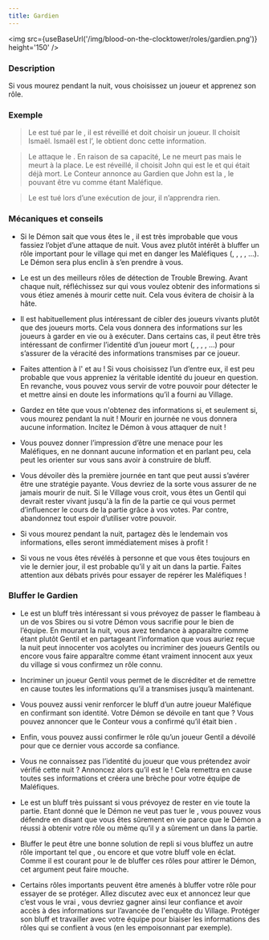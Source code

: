 ```yaml
---
title: Gardien
---
```



<img src={useBaseUrl('/img/blood-on-the-clocktower/roles/gardien.png')} height='150' />

<Role GARDIEN header />

### Description

Si vous mourez pendant la nuit, vous choisissez un joueur et apprenez son rôle.

### Exemple
> Le <Role GARDIEN /> est tué par le <Role IMP />, il est réveillé et doit choisir un joueur. Il choisit Ismaël. Ismaël est l’<Role EMPATHIQUE />, le <Role GARDIEN /> obtient donc cette information.

> Le <Role IMP /> attaque le <Role MAIRE />. En raison de sa capacité, Le <Role MAIRE /> ne meurt pas mais le <Role GARDIEN /> meurt à la place. Le <Role GARDIEN /> est réveillé, il choisit John qui est le <Role RECLUS /> et qui était déjà mort. Le Conteur annonce au Gardien que John est la <Role CROQUEUSE_D_HOMMES />, le <Role RECLUS /> pouvant être vu comme étant Maléfique.

> Le <Role GARDIEN /> est tué lors d’une exécution de jour, il n’apprendra rien.


### Mécaniques et conseils
- Si le Démon sait que vous êtes le <Role GARDIEN />, il est très improbable que vous fassiez l’objet d’une attaque de nuit. Vous avez plutôt intérêt à bluffer un rôle important pour le village qui met en danger les Maléfiques (<Role EMPATHIQUE />, <Role VOYANTE />, <Role MERCENAIRE />, <Role CROQUE_MORT />, <Role MAIRE /> …). Le Démon sera plus enclin à s’en prendre à vous. 

- Le <Role GARDIEN /> est un des meilleurs rôles de détection de Trouble Brewing. Avant chaque nuit, réfléchissez sur qui vous voulez obtenir des informations si vous étiez amenés à mourir cette nuit. Cela vous évitera de choisir à la hâte.

- Il est habituellement plus intéressant de cibler des joueurs vivants plutôt que des joueurs morts. Cela vous donnera des informations sur les joueurs à garder en vie ou à exécuter. Dans certains cas, il peut être très intéressant de confirmer l’identité d’un joueur mort (<Role LAVANDIERE />, <Role ARCHIVISTE />, <Role ENQUETEUR />, <Role CUISTOT />, <Role VOYANTE /> …) pour s’assurer de la véracité des informations transmises par ce joueur.

- Faites attention à l'<Role ESPION /> et au <Role RECLUS /> ! Si vous choisissez l’un d’entre eux, il est peu probable que vous appreniez la véritable identité du joueur en question. En revanche, vous pouvez vous servir de votre pouvoir pour détecter le <Role SOULARD /> et mettre ainsi en doute les informations qu’il a fourni au Village.

- Gardez en tête que vous n'obtenez des informations si, et seulement si, vous mourez pendant la nuit ! Mourir en journée ne vous donnera aucune information. Incitez le Démon à vous attaquer de nuit !

- Vous pouvez donner l’impression d’être une menace pour les Maléfiques, en ne donnant aucune information et en parlant peu, cela peut les orienter sur vous sans avoir à construire de bluff.

- Vous dévoiler dès la première journée en tant que <Role GARDIEN /> peut aussi s’avérer être une stratégie payante. Vous devriez de la sorte vous assurer de ne jamais mourir de nuit. Si le Village vous croit, vous êtes un Gentil qui devrait rester vivant jusqu'à la fin de la partie ce qui vous permet d’influencer le cours de la partie grâce à vos votes. Par contre, abandonnez tout espoir d’utiliser votre pouvoir.

- Si vous mourez pendant la nuit, partagez dès le lendemain vos informations, elles seront immédiatement mises à profit !

- Si vous ne vous êtes révélés à personne et que vous êtes toujours en vie le dernier jour, il est probable qu’il y ait un <Role ESPION /> dans la partie. Faites attention aux débats privés pour essayer de repérer les Maléfiques !


### Bluffer le Gardien
- Le <Role GARDIEN /> est un bluff très intéressant si vous prévoyez de passer le flambeau à un de vos Sbires ou si votre Démon vous sacrifie pour le bien de l’équipe. En mourant la nuit, vous avez tendance à apparaître comme étant plutôt Gentil et en partageant l’information que vous auriez reçue la nuit peut innocenter vos acolytes ou incriminer des joueurs Gentils ou encore vous faire apparaître comme étant vraiment innocent aux yeux du village si vous confirmez un rôle connu.

- Incriminer un joueur Gentil vous permet de le discréditer et de remettre en cause toutes les informations qu’il a transmises jusqu’à maintenant.

- Vous pouvez aussi venir renforcer le bluff d’un autre joueur Maléfique en confirmant son identité. Votre Démon se dévoile en tant que <Role MOINE /> ? Vous pouvez annoncer que le Conteur vous a confirmé qu’il était bien <Role MOINE />.

- Enfin, vous pouvez aussi confirmer le rôle qu’un joueur Gentil a dévoilé pour que ce dernier vous accorde sa confiance.

- Vous ne connaissez pas l’identité du joueur que vous prétendez avoir vérifié cette nuit ? Annoncez alors qu’il est le <Role SOULARD /> ! Cela remettra en cause toutes ses informations et créera une brèche pour votre équipe de Maléfiques.

- Le <Role GARDIEN /> est un bluff très puissant si vous prévoyez de rester en vie toute la partie. Etant donné que le Démon ne veut pas tuer le <Role GARDIEN />, vous pouvez vous défendre en disant que vous êtes sûrement en vie parce que le Démon a réussi à obtenir votre rôle ou même qu’il y a sûrement un <Role ESPION /> dans la partie.

- Bluffer le <Role GARDIEN /> peut être une bonne solution de repli si vous bluffez un autre rôle important tel que <Role VOYANTE />, <Role CROQUE_MORT /> ou encore <Role EMPATHIQUE /> et que votre bluff vole en éclat. Comme il est courant pour le <Role GARDIEN /> de bluffer ces rôles pour attirer le Démon, cet argument peut faire mouche. 

- Certains rôles importants peuvent être amenés à bluffer votre rôle pour essayer de se protéger. Allez discutez avec eux et annoncez leur que c’est vous le vrai <Role GARDIEN />, vous devriez gagner ainsi leur confiance et avoir accès à des informations sur l’avancée de l'enquête du Village. Protéger son bluff et travailler avec votre équipe pour biaiser les informations des rôles qui se confient à vous (en les empoisonnant par exemple).

